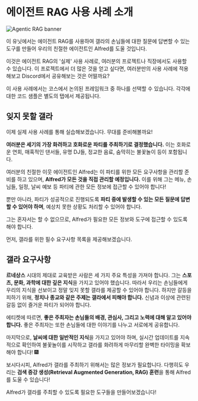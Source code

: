 # 에이전트 RAG 사용 사례 소개

![Agentic RAG banner](https://huggingface.co/datasets/agents-course/course-images/resolve/main/en/unit3/agentic-rag/thumbnail.jpg)

이 유닛에서는 에이전트 RAG를 사용하여 갤라의 손님들에 대한 질문에 답변할 수 있는 도구를 만들어 우리의 친절한 에이전트인 Alfred를 도울 것입니다.

<Tip>
이것은 에이전트 RAG의 '실제' 사용 사례로, 여러분의 프로젝트나 직장에서도 사용할 수 있습니다. 이 프로젝트에서 더 많은 것을 얻고 싶다면, 여러분만의 사용 사례에 적용해보고 Discord에서 공유해보는 것은 어떨까요?
</Tip>

이 사용 사례에서는 코스에서 논의된 프레임워크 중 하나를 선택할 수 있습니다. 각각에 대한 코드 샘플은 별도의 탭에서 제공됩니다.

## 잊지 못할 갤라

이제 실제 사용 사례를 통해 실습해보겠습니다. 무대를 준비해볼까요!

**여러분은 세기의 가장 화려하고 호화로운 파티를 주최하기로 결정했습니다.** 이는 호화로운 연회, 매혹적인 댄서들, 유명 DJ들, 정교한 음료, 숨막히는 불꽃놀이 등이 포함됩니다.

여러분의 친절한 이웃 에이전트인 Alfred는 이 파티를 위한 모든 요구사항을 관리할 준비를 하고 있으며, **Alfred가 모든 것을 직접 관리할 예정입니다.** 이를 위해 그는 메뉴, 손님들, 일정, 날씨 예보 등 파티에 관한 모든 정보에 접근할 수 있어야 합니다!

뿐만 아니라, 파티가 성공적으로 진행되도록 **파티 중에 발생할 수 있는 모든 질문에 답변할 수 있어야 하며**, 예상치 못한 상황도 처리할 수 있어야 합니다.

그는 혼자서는 할 수 없으므로, Alfred가 필요한 모든 정보와 도구에 접근할 수 있도록 해야 합니다.

먼저, 갤라를 위한 필수 요구사항 목록을 제공해보겠습니다.

## 갤라 요구사항

**르네상스** 시대의 제대로 교육받은 사람은 세 가지 주요 특성을 가져야 합니다.
그는 **스포츠, 문화, 과학에 대한 깊은 지식**을 가지고 있어야 했습니다. 따라서 우리는 손님들에게 우리의 지식을 선보이고 정말 잊지 못할 갤라를 제공할 수 있어야 합니다.
하지만 갈등을 피하기 위해, **정치나 종교와 같은 주제는 갤라에서 피해야 합니다.** 신념과 이상에 관련된 갈등 없이 즐거운 파티가 되어야 합니다.

에티켓에 따르면, **좋은 주최자는 손님들의 배경, 관심사, 그리고 노력에 대해 알고 있어야 합니다.** 좋은 주최자는 또한 손님들에 대한 이야기를 나누고 서로에게 공유합니다.

마지막으로, **날씨에 대한 일반적인 지식**을 가지고 있어야 하며, 실시간 업데이트를 지속적으로 확인하여 불꽃놀이를 시작하고 갤라를 화려하게 마무리할 완벽한 타이밍을 확보해야 합니다! 🎆

보시다시피, Alfred가 갤라를 주최하기 위해서는 많은 정보가 필요합니다.
다행히도 우리는 **검색 증강 생성(Retrieval Augmented Generation, RAG) 훈련**을 통해 Alfred를 도울 수 있습니다!

Alfred가 갤라를 주최할 수 있도록 필요한 도구들을 만들어보겠습니다!
